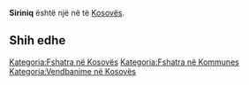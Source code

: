 {{Fshat në 
 | Emri                = Siriniq
 | EmriAlt                = 
 | NAME_SHORT_FORM=      
 | NAME_GENERIC=      
 | NAME_SORT_NAME_RO=      SIRINIQ
 | FULL_NAME_RO = Siriniq
 | FULL_NAME_ND_RO=Siriniq
 | SORT_NAME_RG=SIRINIQ
 | FULL_NAME_RG=Siriniq
 | FULL_NAME_ND_RG=Siriniq
 | SRP_NAME_SHORT_FORM=      
 | SRP_NAME_GENERIC=      
 | SRP_NAME_SORT_NAME_RO=      
 | SRP_FULL_NAME_RO = 
 | SRP_FULL_NAME_ND_RO=
 | SRP_SORT_NAME_RG=
 | SRP_FULL_NAME_RG=
 | SRP_FULL_NAME_ND_RG=
 | Emri (Rasa dhanore) = 
 | Figura              = 
 | Shteti              = Kosovo
 | Komuna              = 
 | Kodi postar         = 
 | Sipërfaqja          = 

 | Popullsia           = 

 | Regj. i popullsisë  = 
 | Dend. e popullsisë  = 
 | Faqja zyrtare       = 
 <!--- Koordinatat ----> 
 | Gjerësia            = 42.256667
 | Gjatësia            = 21.089167
 | Lartësia            = 
}}
'''Siriniq''' është një [[]] në [[]] të [[Kosovës]].

<!-- == Gjeografia == -->
<!-- == Historia == -->
<!-- == Demografia == -->
== Shih edhe ==
{{Komuna }}
{{Kosovo-Administrata-Cung}}

[[Kategoria:Fshatra në Kosovës]]
[[Kategoria:Fshatra në Kommunes ]]
[[Kategoria:Vendbanime në Kosovës]]